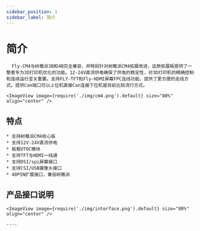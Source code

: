 ```yaml
---
sidebar_position: 1
sidebar_label: 简介
---
```



# 简介

      Fly-CM4与树莓派3B和4B完全兼容，并特别针对树莓派CM4拓展改进，这款拓展板提供了一整套专为3D打印机优化的功能。12-24V直流供电确保了供电的稳定性，对3D打印机的精确控制和连续运行至关重要。支持FLY-TFT和Fly-HDMI屏幕FPC连线功能，提供了更方便的走线方式。提供Can端口可以上位机直接Can连接下位机是目前比较流行方式。

    <ImageView image={require('./img/cm4.png').default} size="80%" align="center" />

## 特点

    * 支持树莓派CM4核心板
    * 支持12V-24V直流供电
    * 板载UTOC模块
    * 支持TFT与HDMI一线通
    * 支持DSI/spi屏幕接口
    * 支持CSI/USB摄像头接口
    * 40PIN扩展接口，兼容树莓派

## 产品接口说明

    <ImageView image={require('./img/interface.png').default} size="80%" align="center" />

    ----
